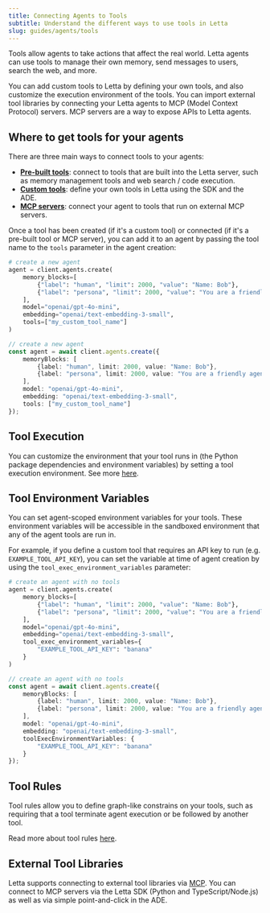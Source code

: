```yaml
---
title: Connecting Agents to Tools
subtitle: Understand the different ways to use tools in Letta
slug: guides/agents/tools
---
```

Tools allow agents to take actions that affect the real world.
Letta agents can use tools to manage their own memory, send messages to users, search the web, and more.

You can add custom tools to Letta by defining your own tools, and also customize the execution environment of the tools.
You can import external tool libraries by connecting your Letta agents to MCP (Model Context Protocol) servers. MCP servers are a way to expose APIs to Letta agents.

## Where to get tools for your agents

There are three main ways to connect tools to your agents:
- [**Pre-built tools**](/guides/agents/prebuilt-tools): connect to tools that are built into the Letta server, such as memory management tools and web search / code execution.
- [**Custom tools**](/guides/agents/custom-tools): define your own tools in Letta using the SDK and the ADE.
- [**MCP servers**](/guides/mcp/overview): connect your agent to tools that run on external MCP servers.

Once a tool has been created (if it's a custom tool) or connected (if it's a pre-built tool or MCP server), you can add it to an agent by passing the tool name to the `tools` parameter in the agent creation:
<CodeGroup>
```python Python {9}
# create a new agent
agent = client.agents.create(
    memory_blocks=[
        {"label": "human", "limit": 2000, "value": "Name: Bob"},
        {"label": "persona", "limit": 2000, "value": "You are a friendly agent"}
    ],
    model="openai/gpt-4o-mini",
    embedding="openai/text-embedding-3-small",
    tools=["my_custom_tool_name"]
)
```
```typescript TypeScript {9}
// create a new agent
const agent = await client.agents.create({
    memoryBlocks: [
        {label: "human", limit: 2000, value: "Name: Bob"},
        {label: "persona", limit: 2000, value: "You are a friendly agent"}
    ],
    model: "openai/gpt-4o-mini",
    embedding: "openai/text-embedding-3-small",
    tools: ["my_custom_tool_name"]
});
```
</CodeGroup>

## Tool Execution
You can customize the environment that your tool runs in (the Python package dependencies and environment variables) by setting a tool execution environment. See more [here](/guides/agents/tool-variables).

## Tool Environment Variables
You can set agent-scoped environment variables for your tools.
These environment variables will be accessible in the sandboxed environment that any of the agent tools are run in.

For example, if you define a custom tool that requires an API key to run (e.g. `EXAMPLE_TOOL_API_KEY`), you can set the variable at time of agent creation by using the `tool_exec_environment_variables` parameter:
<CodeGroup>
```python Python {9-11}
# create an agent with no tools
agent = client.agents.create(
    memory_blocks=[
        {"label": "human", "limit": 2000, "value": "Name: Bob"},
        {"label": "persona", "limit": 2000, "value": "You are a friendly agent"}
    ],
    model="openai/gpt-4o-mini",
    embedding="openai/text-embedding-3-small",
    tool_exec_environment_variables={
        "EXAMPLE_TOOL_API_KEY": "banana"
    }
)
```
```typescript TypeScript {9-11}
// create an agent with no tools
const agent = await client.agents.create({
    memoryBlocks: [
        {label: "human", limit: 2000, value: "Name: Bob"},
        {label: "persona", limit: 2000, value: "You are a friendly agent"}
    ],
    model: "openai/gpt-4o-mini",
    embedding: "openai/text-embedding-3-small",
    toolExecEnvironmentVariables: {
        "EXAMPLE_TOOL_API_KEY": "banana"
    }
});
```
</CodeGroup>

## Tool Rules

Tool rules allow you to define graph-like constrains on your tools, such as requiring that a tool terminate agent execution or be followed by another tool.

Read more about tool rules [here](/guides/agents/tool-rules).

## External Tool Libraries

Letta supports connecting to external tool libraries via [MCP](/guides/mcp/overview).
You can connect to MCP servers via the Letta SDK (Python and TypeScript/Node.js) as well as via simple point-and-click in the ADE.
